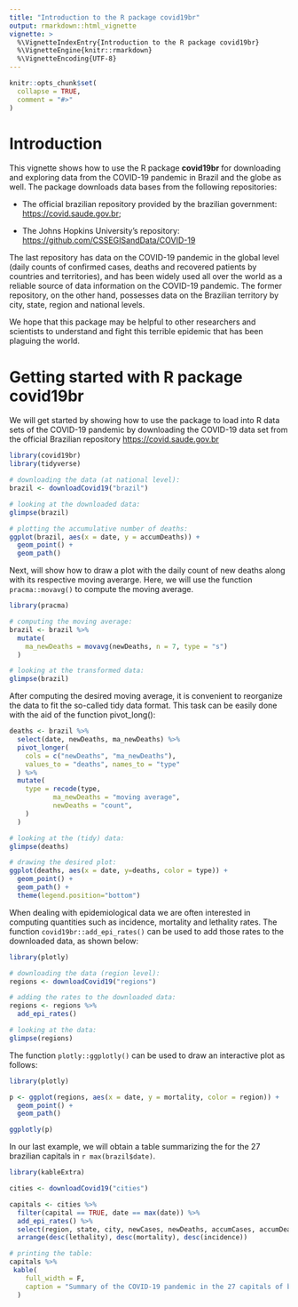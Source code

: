 ```yaml
---
title: "Introduction to the R package covid19br"
output: rmarkdown::html_vignette
vignette: >
  %\VignetteIndexEntry{Introduction to the R package covid19br}
  %\VignetteEngine{knitr::rmarkdown}
  %\VignetteEncoding{UTF-8}
---
```


```r
knitr::opts_chunk$set(
  collapse = TRUE,
  comment = "#>"
)
```

# Introduction

This vignette shows how to use the  R package __covid19br__ for downloading and exploring data from the COVID-19 pandemic in Brazil and the globe as well. The package downloads data bases from the following repositories:

- The official brazilian repository provided by the brazilian government: [https://covid.saude.gov.br](https://covid.saude.gov.br); 

- The Johns Hopkins University's repository: [https://github.com/CSSEGISandData/COVID-19](https://github.com/CSSEGISandData/COVID-19) 

The last repository has data on the COVID-19 pandemic in the global level (daily counts of confirmed cases, deaths and recovered patients by countries and territories), and has been widely used all over the world as a reliable source of data information on the COVID-19 pandemic. The former repository, on the other hand, possesses data on the Brazilian territory by city, state, region and national levels. 

We hope that this package may be helpful to other researchers and scientists to understand and fight this terrible epidemic that has been plaguing the world.


# Getting started with R package covid19br

We will get started by showing how to use the package to load into R data sets of the COVID-19 pandemic by downloading the COVID-19 data set from the official Brazilian repository [https://covid.saude.gov.br](https://covid.saude.gov.br)


```r
library(covid19br)
library(tidyverse)

# downloading the data (at national level):
brazil <- downloadCovid19("brazil")

# looking at the downloaded data:
glimpse(brazil)

# plotting the accumulative number of deaths:
ggplot(brazil, aes(x = date, y = accumDeaths)) +
  geom_point() +
  geom_path()

```

Next, will show how to draw a plot with the daily count of new deaths along with its respective moving averarge. Here, we will use the function `pracma::movavg()` to compute the moving average.

```r
library(pracma)

# computing the moving average:
brazil <- brazil %>%
  mutate(
    ma_newDeaths = movavg(newDeaths, n = 7, type = "s")
  )

# looking at the transformed data:
glimpse(brazil)
```

After computing the desired moving average, it is convenient to reorganize the data to fit the so-called tidy data format. This task can be easily done with the aid of the function pivot_long():

```r
deaths <- brazil %>%
  select(date, newDeaths, ma_newDeaths) %>%
  pivot_longer(
    cols = c("newDeaths", "ma_newDeaths"),
    values_to = "deaths", names_to = "type"
  ) %>%
  mutate(
    type = recode(type, 
           ma_newDeaths = "moving average",
           newDeaths = "count",
    )
  )

# looking at the (tidy) data:
glimpse(deaths)

# drawing the desired plot:
ggplot(deaths, aes(x = date, y=deaths, color = type)) +
  geom_point() +
  geom_path() + 
  theme(legend.position="bottom")

```


When dealing with epidemiological data we are often interested in computing quantities such as incidence, mortality and lethality rates. The function `covid19br::add_epi_rates()` can be used to add those rates to the downloaded data, as shown below:

```r
library(plotly)

# downloading the data (region level):
regions <- downloadCovid19("regions") 

# adding the rates to the downloaded data:
regions <- regions %>%
  add_epi_rates()

# looking at the data:
glimpse(regions)

```

The function `plotly::ggplotly()` can be used to draw an interactive plot as follows:

```r
library(plotly)

p <- ggplot(regions, aes(x = date, y = mortality, color = region)) +
  geom_point() +
  geom_path()

ggplotly(p)
```

In our last example, we will obtain a table summarizing the  for the 27 brazilian capitals in `r max(brazil$date)`.

```r
library(kableExtra)

cities <- downloadCovid19("cities")

capitals <- cities %>%
  filter(capital == TRUE, date == max(date)) %>%
  add_epi_rates() %>%
  select(region, state, city, newCases, newDeaths, accumCases, accumDeaths, incidence, mortality, lethality) %>%
  arrange(desc(lethality), desc(mortality), desc(incidence))

# printing the table:
capitals %>%
 kable(
    full_width = F,
    caption = "Summary of the COVID-19 pandemic in the 27 capitals of brazilian states."
  )


```



